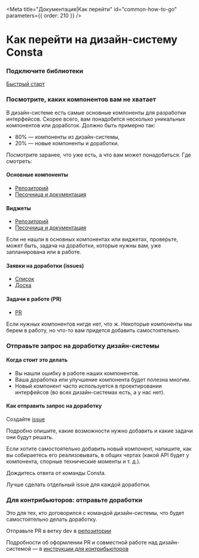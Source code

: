 
<Meta title="Документация|Как перейти" id="common-how-to-go" parameters={{ order: 210 }} />

# Как перейти на дизайн-систему Consta

### Подключите библиотеки

[Быстрый старт](/?path=/docs/common-start--page)

### Посмотрите, каких компонентов вам не хватает

В дизайн-системе есть самые основные компоненты для разработки интерфейсов. Скорее всего, вам понадобится несколько уникальных компонентов или доработок. Должно быть примерно так:

- 80% — компоненты из дизайн-системы,
- 20% — новые компоненты и доработки.

Посмотрите заранее, что уже есть, а что вам может понадобиться. Где смотреть:

#### Основные компоненты

- [Репозиторий](https://github.com/gazprom-neft/consta-uikit)
- [Песочница и документация](https://consta-uikit.vercel.app/)

#### Виджеты

- [Репозиторий](https://github.com/gazprom-neft/consta-widgets)
- [Песочница и документация](https://consta-widgets-git-master.consta.vercel.app/)

Если не нашли в основных компонентах или виджетах, проверьте, может быть, задача на доработки, которые нужны вам, уже запланирована или в работе.

#### Заявки на доработки (issues)

- [Список](https://github.com/gazprom-neft/consta-uikit/issues)
- [Доска](https://github.com/gazprom-neft/consta-uikit/projects/1)

#### Задачи в работе (PR)

- [PR](https://github.com/gazprom-neft/consta-uikit/pulls)

Если нужных компонентов нигде нет, что ж. Некоторые компоненты мы берем в работу, но что-то вам придется добавить самостоятельно.

### Отправьте запрос на доработку дизайн-системы

#### Когда стоит это делать

- Вы нашли ошибку в работе наших компонентов.
- Ваша доработка или улучшение компонента будет полезна многим.
- Новый компонент часто используется в проектировании интерфейсов (во всех дизайн-системах есть, а у нас нет).

#### Как отправить запрос на доработку

Создайте [issue](https://github.com/gazprom-neft/consta-uikit/issues/new)

Подробно опишите, какие возможности нужно добавить и какие задачи они будут решать.

Если хотите самостоятельно добавить новый компонент, напишите, как вы собираетесь его реализовывать, в общих чертах (какой API будет у компонента, спорные технические моменты и т. д.).

Дождитесь ответа от команды Consta.

Лучше сделать отдельный issue для каждой доработки.

### Для контрибьюторов: отправьте доработки

Это для тех, кто договорился с командой дизайн-системы, что будет самостоятельно делать доработку.

Отправьте PR в ветку dev в [репозитории](https://github.com/gazprom-neft/consta-uikit)

Подробности об оформлении PR и совместной работе над дизайн-системой — в [инструкции для контрибьюторов](/?path=/docs/common-develop-contributors--page)
